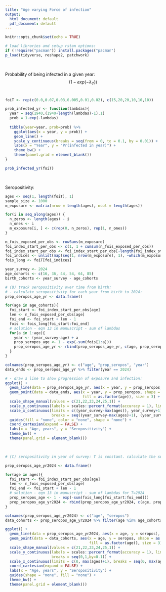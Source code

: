 ```yaml
---
title: "Age varying Force of infection"
output:
  html_document: default
  pdf_document: default
---
```


<style>
body {
text-align: justify}
</style>

```r
knitr::opts_chunk$set(echo = TRUE)
```

```r

# load libraries and setup rstan options:
if (!require("pacman")) install.packages("pacman")
p_load(tidyverse, reshape2, patchwork)

```

$~$

Probability of being infected in a given year: $$(1 - exp(-\lambda_T))$$
$~$

```r

foiT <- rep(c(0.0,0.07,0.03,0.005,0.01,0.02), c(15,20,20,10,10,10))

prob_infected_yr <- function(lambdas){
  year = seq(1940,(1940+length(lambdas)-1),1)
  prob = 1-exp(-lambdas)
  
  tibble(year=year, prob=prob) %>% 
    ggplot(aes(x = year, y = prob)) +
    geom_line() +
    scale_y_continuous(breaks = seq(from = 0, to = 0.1, by = 0.01)) +
    labs(x = "Year", y = "Pr(infected in year)") +
    theme_bw() +
    theme(panel.grid = element_blank())
}

prob_infected_yr(foiT)

```

$~$

Seropositivity:

```r

ages <- seq(1, length(foiT), 1)
sample_size <- 1000
m_exposure <- matrix(nrow = length(ages), ncol = length(ages))

for(i in seq_along(ages)) {
  n_zeros <- length(ages) - i
  n_ones <- i
  m_exposure[i, ] <- c(rep(0, n_zeros), rep(1, n_ones))
}

n_fois_exposed_per_obs <- rowSums(m_exposure)
foi_index_start_per_obs <- c(1, 1 + cumsum(n_fois_exposed_per_obs))
foi_index_start_per_obs <- foi_index_start_per_obs[-length(foi_index_start_per_obs)]
foi_indices <- unlist(map(seq(1, nrow(m_exposure), 1), ~which(m_exposure[., ]==1)))
fois_long <- foiT[foi_indices]

year_survey <- 2024
age_cohorts <- c(16, 36, 44, 54, 64, 85)
birth_cohorts <- year_survey - age_cohorts

# (B) track seropositivity over time from birth:
# - calculate seropositivity for each year from birth to 2024:
prop_seropos_age_yr <- data.frame()

for(age in age_cohorts){
  foi_start <- foi_index_start_per_obs[age]
  len <- n_fois_exposed_per_obs[age]
  foi_end <- foi_start + len - 1
  fois <- fois_long[foi_start:foi_end]
  # solution - eqn 13 in manuscript - sum of lambdas
  for(a in 1:age){
    year <- (year_survey-age) + a
    prop_seropos_age <- 1 - exp(-sum(fois[1:a]))
    prop_seropos_age_yr <- rbind(prop_seropos_age_yr, c(age, prop_seropos_age, year))
  }
}

colnames(prop_seropos_age_yr) <- c("age", "prop_seropos", "year")
data_ends <- prop_seropos_age_yr %>% filter(year == 2024)

# - draw a line to show progression of exposure and infection:
ggplot() +
  geom_line(data = prop_seropos_age_yr, aes(x = year, y = prop_seropos, color = as.factor(age))) +
  geom_point(data = data_ends, aes(x = year, y = prop_seropos, shape = as.factor(age), 
                                   fill = as.factor(age)), size = 3) +
  scale_shape_manual(values = c(21,22,23,24,25,1)) +
  scale_y_continuous(labels = scales::percent_format(accuracy = 1), limits = c(0,1)) +
  scale_x_continuous(limits = c((year_survey-max(ages)), year_survey+1), 
                     breaks = seq((year_survey-max(ages)+1), (year_survey+1), 10)) +
  guides(fill = "none", color = "none", shape = "none") +
  coord_cartesian(expand = FALSE) +
  labs(x = "Age, years", y = "Seropositivity") +
  theme_bw() +
  theme(panel.grid = element_blank())

```

$~$

```r

# (C) seropositivity in year of survey: T is constant. calculate the sum of lambdas upto the current age.

prop_seropos_age_yr2024 <- data.frame()

for(age in ages){
  foi_start <- foi_index_start_per_obs[age]
  len <- n_fois_exposed_per_obs[age]
  foi_end <- foi_start + len - 1
  # solution - eqn 13 in manuscript - sum of lambdas for T=2024
  prop_seropos_age <- 1 - exp(-sum(fois_long[foi_start:foi_end]))
  prop_seropos_age_yr2024 <- rbind(prop_seropos_age_yr2024, c(age, prop_seropos_age))
}

colnames(prop_seropos_age_yr2024) <- c("age", "seropos")
data_cohorts <- prop_seropos_age_yr2024 %>% filter(age %in% age_cohorts)

ggplot() +
  geom_line(data = prop_seropos_age_yr2024, aes(x = age, y = seropos), linetype = "dashed") +
  geom_point(data = data_cohorts, aes(x = age, y = seropos, shape = as.factor(age), 
                                      fill = as.factor(age)), size = 3) +
  scale_shape_manual(values = c(21,22,23,24,25,1)) +
  scale_y_continuous(labels = scales::percent_format(accuracy = 1), limits = c(0,1),
                     breaks = seq(0,1,by=0.1)) +
  scale_x_continuous(limits = c(0, max(ages)+1), breaks = seq(0, max(ages), by=10)) +
  coord_cartesian(expand = FALSE) +
  labs(x = "Age, years", y = "Seropositivity") +
  guides(shape = "none", fill = "none") +
  theme_bw() +
  theme(panel.grid = element_blank())
  

```


